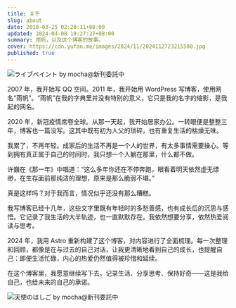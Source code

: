 ```yaml
---
title: 关于
slug: about
date: 2010-03-25 02:20:11+08:00
updated: 2024-04-08 19:27:27+08:00
summary: 雨帆，以及这个博客的故事。
cover: https://cdn.yufan.me/images/2024/11/2024112723215500.jpg
published: true
---
```


![ライブペイント by mocha@新刊委託中](https://cdn.yufan.me/images/2024/11/2024112723242700.jpg)

<MusicPlayer netease={4891754} />

2007 年，我开始写 QQ 空间。2011 年，我开始用 WordPress 写博客，使用网名“雨帆”。“雨帆”在我的字典里并没有特别的意义，它只是我的名字的缩影，是我起的网名。

2020 年，新冠疫情席卷全球。从那一天起，我开始居家办公。一转眼便是整整三年，博客也一篇没写。这其中既有初为人父的琐碎，也有重复生活的枯燥无味。

我累了，不再年轻。成家后的生活不再是一个人的世界，有太多事情需要操心。等到拥有真正属于自己的时间时，我只想一个人躺在那里，什么都不做。

许巍在《那一年》中唱道：“这么多年你还在不停奔跑，眼看着明天依然虚无缥缈，在生存面前那纯洁的理想，原来是那么脆弱不堪。”

真是这样吗？对于我而言，情况似乎还没有那么糟糕。

我写博客已经十几年，这些文字里既有年轻时的多愁善感，也有成长后的沉思与感悟。它记录了我生活的大半轨迹，也一直默默存在。我依然想要分享，依然热爱阅读与思考。

2024 年，我用 Astro 重新构建了这个博客，对内容进行了全面梳理。每一次整理和回顾，都像是在与过去的自己对话，让我更清晰地看到自己的成长，也提醒自己：即便生活忙碌，内心的热爱仍然值得被珍惜和延续。

在这个博客里，我愿意继续写下去。记录生活、分享思考、保持好奇——这是我给自己，也给未来的自己的承诺。

![天使のはしご by mocha@新刊委託中](https://cdn.yufan.me/images/2024/11/2024112723270800.jpg)
